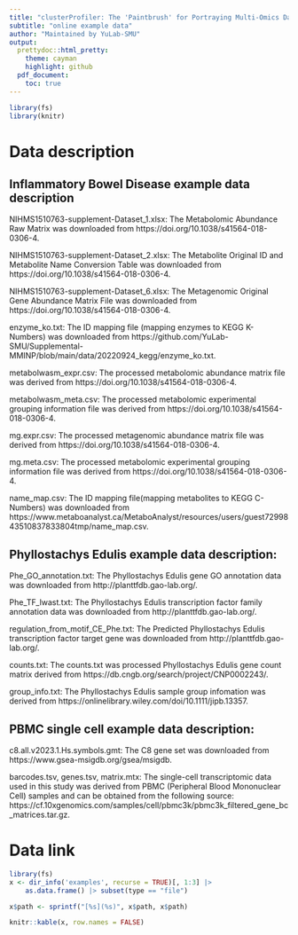 ```yaml
---
title: "clusterProfiler: The 'Paintbrush' for Portraying Multi-Omics Data"
subtitle: "online example data"
author: "Maintained by YuLab-SMU"
output:
  prettydoc::html_pretty:
    theme: cayman
    highlight: github
  pdf_document:
    toc: true
---
```




```r
library(fs)
library(knitr)
```
# Data description

## Inflammatory Bowel Disease example data description

NIHMS1510763-supplement-Dataset_1.xlsx: The Metabolomic Abundance Raw Matrix was downloaded from https://doi.org/10.1038/s41564-018-0306-4.

NIHMS1510763-supplement-Dataset_2.xlsx: The Metabolite Original ID and Metabolite Name Conversion Table was downloaded from https://doi.org/10.1038/s41564-018-0306-4.

NIHMS1510763-supplement-Dataset_6.xlsx: The Metagenomic Original Gene Abundance Matrix File was downloaded from https://doi.org/10.1038/s41564-018-0306-4.

enzyme_ko.txt: The ID mapping file (mapping enzymes to KEGG K-Numbers) was downloaded from https://github.com/YuLab-SMU/Supplemental-MMINP/blob/main/data/20220924_kegg/enzyme_ko.txt.

metabolwasm_expr.csv: The processed metabolomic abundance matrix file was derived from https://doi.org/10.1038/s41564-018-0306-4.

metabolwasm_meta.csv:  The processed metabolomic experimental grouping information file was derived from https://doi.org/10.1038/s41564-018-0306-4.

mg.expr.csv: The processed metagenomic abundance matrix file was derived from https://doi.org/10.1038/s41564-018-0306-4.

mg.meta.csv:  The processed metabolomic experimental grouping information file was derived from https://doi.org/10.1038/s41564-018-0306-4.

name_map.csv: The ID mapping file(mapping metabolites to KEGG C-Numbers) was downloaded from https://www.metaboanalyst.ca/MetaboAnalyst/resources/users/guest7299843510837833804tmp/name_map.csv.

## Phyllostachys Edulis example data description:

Phe_GO_annotation.txt: The Phyllostachys Edulis gene GO annotation data was downloaded from http://planttfdb.gao-lab.org/.

Phe_TF_lwast.txt: The Phyllostachys Edulis transcription factor family annotation data was downloaded from http://planttfdb.gao-lab.org/.

regulation_from_motif_CE_Phe.txt: The Predicted Phyllostachys Edulis transcription factor target gene was downloaded from http://planttfdb.gao-lab.org/.

counts.txt: The counts.txt was processed Phyllostachys Edulis gene count matrix derived from https://db.cngb.org/search/project/CNP0002243/.

group_info.txt: The Phyllostachys Edulis sample group infomation was derived from https://onlinelibrary.wiley.com/doi/10.1111/jipb.13357.

## PBMC single cell example data description:

c8.all.v2023.1.Hs.symbols.gmt: The C8 gene set was downloaded from https://www.gsea-msigdb.org/gsea/msigdb.

barcodes.tsv, genes.tsv, matrix.mtx: The single-cell transcriptomic data used in this study was derived from PBMC (Peripheral Blood Mononuclear Cell) samples and can be obtained from the following source: https://cf.10xgenomics.com/samples/cell/pbmc3k/pbmc3k_filtered_gene_bc_matrices.tar.gz.

# Data link
```r
library(fs)
x <- dir_info('examples', recurse = TRUE)[, 1:3] |>
    as.data.frame() |> subset(type == "file")

x$path <- sprintf("[%s](%s)", x$path, x$path)

knitr::kable(x, row.names = FALSE)
```
